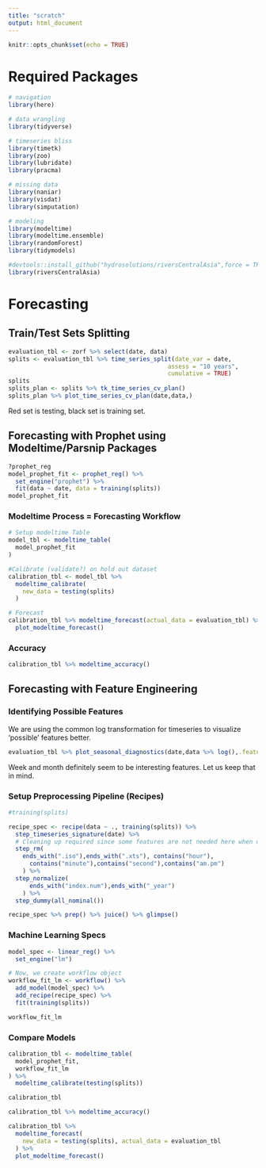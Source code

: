 ```yaml
---
title: "scratch"
output: html_document
---
```


```r
knitr::opts_chunk$set(echo = TRUE)
```

# Required Packages

```r
# navigation
library(here)

# data wrangling
library(tidyverse)

# timeseries bliss
library(timetk)
library(zoo)
library(lubridate)
library(pracma)

# missing data
library(naniar)
library(visdat)
library(simputation)

# modeling
library(modeltime)
library(modeltime.ensemble)
library(randomForest)
library(tidymodels)
```

```r
#devtools::install_github("hydrosolutions/riversCentralAsia",force = TRUE)
library(riversCentralAsia)
```

# Forecasting

## Train/Test Sets Splitting

```r
evaluation_tbl <- zorf %>% select(date, data)
splits <- evaluation_tbl %>% time_series_split(date_var = date,
                                             assess = "10 years",
                                             cumulative = TRUE)
splits
splits_plan <- splits %>% tk_time_series_cv_plan() 
splits_plan %>% plot_time_series_cv_plan(date,data,)
```

Red set is testing, black set is training set.

## Forecasting with Prophet using Modeltime/Parsnip Packages

```r
?prophet_reg
model_prophet_fit <- prophet_reg() %>% 
  set_engine("prophet") %>% 
  fit(data ~ date, data = training(splits))
model_prophet_fit
```

### Modeltime Process = Forecasting Workflow

```r
# Setup modeltime Table
model_tbl <- modeltime_table(
  model_prophet_fit
)

#Calibrate (validate?) on hold out dataset
calibration_tbl <- model_tbl %>% 
  modeltime_calibrate(
    new_data = testing(splits)
  )

# Forecast
calibration_tbl %>% modeltime_forecast(actual_data = evaluation_tbl) %>% 
  plot_modeltime_forecast()
```

### Accuracy

```r
calibration_tbl %>% modeltime_accuracy()
```

## Forecasting with Feature Engineering

### Identifying Possible Features

We are using the common log transformation for timeseries to visualize 'possible' features better.

```r
evaluation_tbl %>% plot_seasonal_diagnostics(date,data %>% log(),.feature_set = c('week','month.lbl','year'))
```

Week and month definitely seem to be interesting features. Let us keep that in mind.

### Setup Preprocessing Pipeline (Recipes)

```r
#training(splits)

recipe_spec <- recipe(data ~ ., training(splits)) %>% 
  step_timeseries_signature(date) %>% 
  # Cleaning up required since some features are not needed here when dealing with a decadal dataset.
  step_rm(
    ends_with(".iso"),ends_with(".xts"), contains("hour"),
      contains("minute"),contains("second"),contains("am.pm")
    ) %>%
  step_normalize(
      ends_with("index.num"),ends_with("_year")
    ) %>% 
  step_dummy(all_nominal())

recipe_spec %>% prep() %>% juice() %>% glimpse()
```

### Machine Learning Specs

```r
model_spec <- linear_reg() %>% 
  set_engine("lm")

# Now, we create workflow object
workflow_fit_lm <- workflow() %>% 
  add_model(model_spec) %>% 
  add_recipe(recipe_spec) %>% 
  fit(training(splits))

workflow_fit_lm
```

### Compare Models

```r
calibration_tbl <- modeltime_table(
  model_prophet_fit,
  workflow_fit_lm
) %>% 
  modeltime_calibrate(testing(splits))

calibration_tbl

calibration_tbl %>% modeltime_accuracy()

calibration_tbl %>% 
  modeltime_forecast(
    new_data = testing(splits), actual_data = evaluation_tbl
  ) %>% 
  plot_modeltime_forecast()
```

